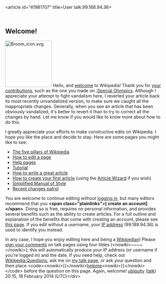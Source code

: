 <article id="41981707" title=User talk:99.188.94.36>
	<talkpage id="41981707" title="User talk:99.188.94.36">

==Welcome!==
[[Image:Broom icon.svg|150px|right]]
Hello, and [[Wikipedia:Introduction|welcome]] to Wikipedia! Thank you for [[Special:Contributions/99.188.94.36|your contributions]], such as the one you made on [[:Special Olympics]]. Although I appreciate your attempt to fight vandalism here, I reverted your article back its most recently unvandalized version, to make sure we caught all the inappropriate changes. Generally, when you see an article that has been obviously vandalized, it's better to revert it than to try to correct all the changes by hand. Let me know if you would like to know more about how to do this.

I greatly appreciate your efforts to make constructive edits on Wikipedia.  I hope you like the place and decide to stay.  Here are some pages you might like to see:
* [[Wikipedia:Five pillars|The five pillars of Wikipedia]]
* [[Wikipedia:How to edit a page|How to edit a page]]
* [[Help:Contents|Help pages]]
* [[Wikipedia:Tutorial|Tutorial]]
* [[Wikipedia:How to write a great article|How to write a great article]]
* [[Wikipedia:Your first article|How to create your first article]] (using the [[Wikipedia:Article wizard|Article Wizard]] if you wish)
* [[Wikipedia:Simplified Manual of Style|Simplified Manual of Style]]
* [[Wikipedia:Recent changes patrol|Recent changes patrol]]

You are welcome to continue editing without [[Special:Userlogin|logging in]], but many editors recommend that you '''&lt;span class=&quot;plainlinks&quot;&gt;[{{fullurl:Special:Userlogin|type=signup&amp;campaign=anonwelcometemplate}} create an account]&lt;/span&gt;'''. Doing so is free, requires no personal information, and provides several benefits such as the ability to create articles. For a full outline and explanation of the benefits that come with creating an account, please see [[Wikipedia:Why create an account?|this page]]. If you edit without a username, your [[IP address]] (99.188.94.36) is used to identify you instead.

In any case, I hope you enjoy editing here and being a [[Wikipedia:Wikipedians|Wikipedian]]! Please [[Wikipedia:Signatures|sign your comments]] on talk pages using four tildes (&lt;nowiki&gt;~~~~&lt;/nowiki&gt;); this will automatically produce your IP address (or username if you're logged in) and the date. If you need help, check out [[Wikipedia:Questions]], ask me on [[User talk:Ubiquity|my talk page]], or ask your question and then place &lt;code&gt;&lt;nowiki&gt;{{&lt;/nowiki&gt;[[:Category:Wikipedians looking for help|helpme]]&lt;nowiki&gt;}}&lt;/nowiki&gt;&lt;/code&gt; before the question on this page. Again, welcome! [[User:Ubiquity|ubiquity]] ([[User talk:Ubiquity|talk]]) 20:15, 18 February 2014 (UTC)&lt;/div&gt;
	</talkpage>
</article>